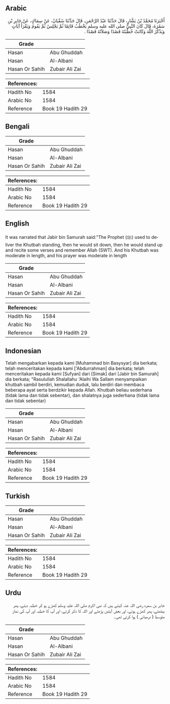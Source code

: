 ## Arabic


<div dir="rtl" lang="ar" style={{fontSize:'larger',backgroundColor:'#f8f9fa',padding:20}}>
أَخْبَرَنَا مُحَمَّدُ بْنُ بَشَّارٍ، قَالَ حَدَّثَنَا عَبْدُ الرَّحْمَنِ، قَالَ حَدَّثَنَا سُفْيَانُ، عَنْ سِمَاكٍ، عَنْ جَابِرِ بْنِ سَمُرَةَ، قَالَ كَانَ النَّبِيُّ صلى الله عليه وسلم يَخْطُبُ قَائِمًا ثُمَّ يَجْلِسُ ثُمَّ يَقُومُ وَيَقْرَأُ آيَاتٍ وَيَذْكُرُ اللَّهَ وَكَانَتْ خُطْبَتُهُ قَصْدًا وَصَلاَتُهُ قَصْدًا ‏.‏
</div>
<div style={{backgroundColor:'#f8f9fa',padding:20, marginBottom: 10}}><table> <thead> <tr> <th>Grade</th> <th></th> </tr> </thead> <tbody> <tr><td>Hasan</td><td>Abu Ghuddah</td></tr><tr><td>Hasan</td><td>Al-Albani</td></tr><tr><td>Hasan Or Sahih</td><td>Zubair Ali Zai</td></tr></tbody></table><table> <thead> <tr> <th>References:</th> <th></th> </tr> </thead> <tbody><tr><td>Hadith No</td><td>1584</td></tr><tr><td>Arabic No</td><td>1584</td></tr><tr><td>Reference</td><td>Book 19 Hadith 29</td></tr></tbody></table></div>

## Bengali


<div dir="ltr" lang="bn" style={{fontSize:'larger',backgroundColor:'#f8f9fa',padding:20}}>

</div>
<div style={{backgroundColor:'#f8f9fa',padding:20, marginBottom: 10}}><table> <thead> <tr> <th>Grade</th> <th></th> </tr> </thead> <tbody> <tr><td>Hasan</td><td>Abu Ghuddah</td></tr><tr><td>Hasan</td><td>Al-Albani</td></tr><tr><td>Hasan Or Sahih</td><td>Zubair Ali Zai</td></tr></tbody></table><table> <thead> <tr> <th>References:</th> <th></th> </tr> </thead> <tbody><tr><td>Hadith No</td><td>1584</td></tr><tr><td>Arabic No</td><td>1584</td></tr><tr><td>Reference</td><td>Book 19 Hadith 29</td></tr></tbody></table></div>

## English


<div dir="ltr" lang="en" style={{fontSize:'larger',backgroundColor:'#f8f9fa',padding:20}}>
It was narrated that Jabir bin Samurah said:"The Prophet (ﷺ) used to deliver the Khutbah standing, then he would sit down, then he would stand up and recite some verses and remember Allah (SWT). And his Khutbah was moderate in length, and his prayer was moderate in length
</div>
<div style={{backgroundColor:'#f8f9fa',padding:20, marginBottom: 10}}><table> <thead> <tr> <th>Grade</th> <th></th> </tr> </thead> <tbody> <tr><td>Hasan</td><td>Abu Ghuddah</td></tr><tr><td>Hasan</td><td>Al-Albani</td></tr><tr><td>Hasan Or Sahih</td><td>Zubair Ali Zai</td></tr></tbody></table><table> <thead> <tr> <th>References:</th> <th></th> </tr> </thead> <tbody><tr><td>Hadith No</td><td>1584</td></tr><tr><td>Arabic No</td><td>1584</td></tr><tr><td>Reference</td><td>Book 19 Hadith 29</td></tr></tbody></table></div>

## Indonesian


<div dir="ltr" lang="id" style={{fontSize:'larger',backgroundColor:'#f8f9fa',padding:20}}>
Telah mengabarkan kepada kami [Muhammad bin Basysyar] dia berkata; telah menceritakan kepada kami ['Abdurrahman] dia berkata; telah menceritakan kepada kami [Sufyan] dari [Simak] dari [Jabir bin Samurah] dia berkata; "Rasulullah Shalallahu 'Alaihi Wa Sallam menyampaikan khutbah sambil berdiri, kemudian duduk, lalu berdiri dan membaca beberapa ayat serta berdzikir kepada Allah. Khutbah beliau sederhana (tidak lama dan tidak sebentar), dan shalatnya juga sederhana (tidak lama dan tidak sebentar)
</div>
<div style={{backgroundColor:'#f8f9fa',padding:20, marginBottom: 10}}><table> <thead> <tr> <th>Grade</th> <th></th> </tr> </thead> <tbody> <tr><td>Hasan</td><td>Abu Ghuddah</td></tr><tr><td>Hasan</td><td>Al-Albani</td></tr><tr><td>Hasan Or Sahih</td><td>Zubair Ali Zai</td></tr></tbody></table><table> <thead> <tr> <th>References:</th> <th></th> </tr> </thead> <tbody><tr><td>Hadith No</td><td>1584</td></tr><tr><td>Arabic No</td><td>1584</td></tr><tr><td>Reference</td><td>Book 19 Hadith 29</td></tr></tbody></table></div>

## Turkish


<div dir="ltr" lang="tr" style={{fontSize:'larger',backgroundColor:'#f8f9fa',padding:20}}>

</div>
<div style={{backgroundColor:'#f8f9fa',padding:20, marginBottom: 10}}><table> <thead> <tr> <th>Grade</th> <th></th> </tr> </thead> <tbody> <tr><td>Hasan</td><td>Abu Ghuddah</td></tr><tr><td>Hasan</td><td>Al-Albani</td></tr><tr><td>Hasan Or Sahih</td><td>Zubair Ali Zai</td></tr></tbody></table><table> <thead> <tr> <th>References:</th> <th></th> </tr> </thead> <tbody><tr><td>Hadith No</td><td>1584</td></tr><tr><td>Arabic No</td><td>1584</td></tr><tr><td>Reference</td><td>Book 19 Hadith 29</td></tr></tbody></table></div>

## Urdu


<div dir="rtl" lang="ur" style={{fontSize:'larger',backgroundColor:'#f8f9fa',padding:20}}>
جابر بن سمرہ رضی اللہ عنہ کہتے ہیں کہ نبی اکرم صلی اللہ علیہ وسلم کھڑے ہو کر خطبہ دیتے، پھر بیٹھتے، پھر کھڑے ہوتے، اور بعض آیتیں پڑھتے اور اللہ کا ذکر کرتے، اور آپ کا خطبہ اور آپ کی نماز متوسط ( درمیانی ) ہوا کرتی تھی۔
</div>
<div style={{backgroundColor:'#f8f9fa',padding:20, marginBottom: 10}}><table> <thead> <tr> <th>Grade</th> <th></th> </tr> </thead> <tbody> <tr><td>Hasan</td><td>Abu Ghuddah</td></tr><tr><td>Hasan</td><td>Al-Albani</td></tr><tr><td>Hasan Or Sahih</td><td>Zubair Ali Zai</td></tr></tbody></table><table> <thead> <tr> <th>References:</th> <th></th> </tr> </thead> <tbody><tr><td>Hadith No</td><td>1584</td></tr><tr><td>Arabic No</td><td>1584</td></tr><tr><td>Reference</td><td>Book 19 Hadith 29</td></tr></tbody></table></div>